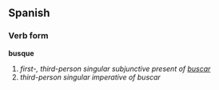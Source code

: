 ==Spanish==
===Verb form===
'''busque'''

# ''first-, third-person singular subjunctive present of [[buscar]]''
# ''third-person singular imperative of buscar''